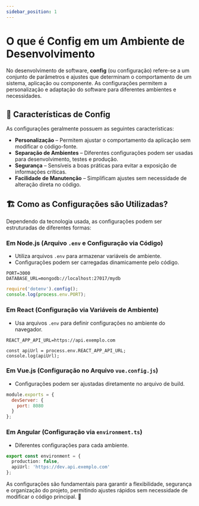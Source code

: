 ```yaml
---
sidebar_position: 1
---
```


# O que é Config em um Ambiente de Desenvolvimento

No desenvolvimento de software, **config** (ou configuração) refere-se a um conjunto de parâmetros e ajustes que determinam o comportamento de um sistema, aplicação ou componente. As configurações permitem a personalização e adaptação do software para diferentes ambientes e necessidades.

## 🔧 Características de Config
As configurações geralmente possuem as seguintes características:

- **Personalização** – Permitem ajustar o comportamento da aplicação sem modificar o código-fonte.
- **Separação de Ambientes** – Diferentes configurações podem ser usadas para desenvolvimento, testes e produção.
- **Segurança** – Sensíveis a boas práticas para evitar a exposição de informações críticas.
- **Facilidade de Manutenção** – Simplificam ajustes sem necessidade de alteração direta no código.

## 🏗 Como as Configurações são Utilizadas?
Dependendo da tecnologia usada, as configurações podem ser estruturadas de diferentes formas:

### Em Node.js (Arquivo `.env` e Configuração via Código)
- Utiliza arquivos `.env` para armazenar variáveis de ambiente.
- Configurações podem ser carregadas dinamicamente pelo código.

```env
PORT=3000
DATABASE_URL=mongodb://localhost:27017/mydb
```

```js
require('dotenv').config();
console.log(process.env.PORT);
```

### Em React (Configuração via Variáveis de Ambiente)
- Usa arquivos `.env` para definir configurações no ambiente do navegador.

```env
REACT_APP_API_URL=https://api.exemplo.com
```

```tsx
const apiUrl = process.env.REACT_APP_API_URL;
console.log(apiUrl);
```

### Em Vue.js (Configuração no Arquivo `vue.config.js`)
- Configurações podem ser ajustadas diretamente no arquivo de build.

```js
module.exports = {
  devServer: {
    port: 8080
  }
};
```

### Em Angular (Configuração via `environment.ts`)
- Diferentes configurações para cada ambiente.

```ts
export const environment = {
  production: false,
  apiUrl: 'https://dev.api.exemplo.com'
};
```

As configurações são fundamentais para garantir a flexibilidade, segurança e organização do projeto, permitindo ajustes rápidos sem necessidade de modificar o código principal. 🚀

